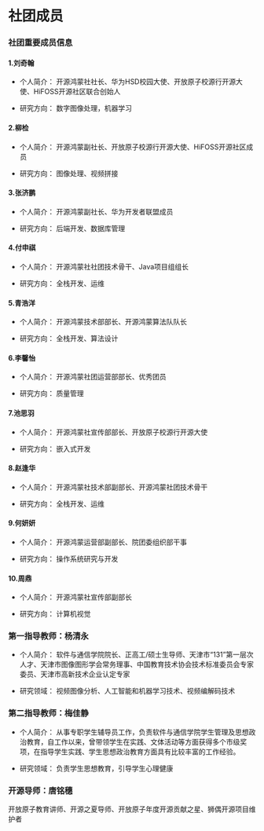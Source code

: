 # 社团成员

### 社团重要成员信息

#### 1.刘奇翰


<!-- <div style="float:left;height:500px">  <img src="../public/members/liuqihan.jpg" width="200px" height="300px" style="float:left" /> -->

  * 个人简介：
    开源鸿蒙社社长、华为HSD校园大使、开放原子校源行开源大使、HiFOSS开源社区联合创始人
  
  * 研究方向：
    数字图像处理，机器学习
</div>

#### 2.柳检

 <!-- <img src="../public/members/liujian.jpg" width="200" height="400" /> -->

* 个人简介：
  开源鸿蒙副社长、开放原子校源行开源大使、HiFOSS开源社区成员

* 研究方向：
  图像处理、视频拼接

#### 3.张济鹏

 <!-- <img src="../public/members/zhangjipeng.jpg" width="200" height="400" /> -->

* 个人简介：
  开源鸿蒙副社长、华为开发者联盟成员

* 研究方向：
  后端开发、数据库管理

#### 4.付申祺

<!-- <img src="../public/members/zhangjipeng.jpg" width="200" height="400" /> -->

* 个人简介：
  开源鸿蒙社社团技术骨干、Java项目组组长

* 研究方向：
  全栈开发、运维

#### 5.青浩洋

* 个人简介：
  开源鸿蒙技术部部长、开源鸿蒙算法队队长

* 研究方向：
  全栈开发、算法设计

#### 6.李馨怡

* 个人简介：
  开源鸿蒙社团运营部部长、优秀团员

* 研究方向：
  质量管理

#### 7.池思羽

* 个人简介：
  开源鸿蒙社宣传部部长、开放原子校源行开源大使

* 研究方向：
  嵌入式开发

#### 8.赵逢华

* 个人简介：
  开源鸿蒙社技术部副部长、开源鸿蒙社团技术骨干

* 研究方向：
  全栈开发、运维

#### 9.何妍妍

* 个人简介：
  开源鸿蒙运营部副部长、院团委组织部干事

* 研究方向：
  操作系统研究与开发

#### 10.周鼎

* 个人简介：
  开源鸿蒙社宣传部副部长

* 研究方向：
  计算机视觉
  

### 第一指导教师：杨清永

* 个人简介：
  软件与通信学院院长、正高工/硕士生导师、天津市“131”第一层次人才、天津市图像图形学会常务理事、中国教育技术协会技术标准委员会专家委员、天津市高新技术企业认定专家

* 研究领域：
  视频图像分析、人工智能和机器学习技术、视频编解码技术

### 第二指导教师：梅佳静

* 个人简介：
  从事专职学生辅导员工作，负责软件与通信学院学生管理及思想政治教育，自工作以来，曾带领学生在实践、文体活动等方面获得多个市级奖项，在指导学生实践、学生思想政治教育方面具有比较丰富的工作经验。

* 研究领域：
  负责学生思想教育，引导学生心理健康

### 开源导师：唐铭穗

开放原子教育讲师、开源之夏导师、开放原子年度开源贡献之星、狮偶开源项目维护者

